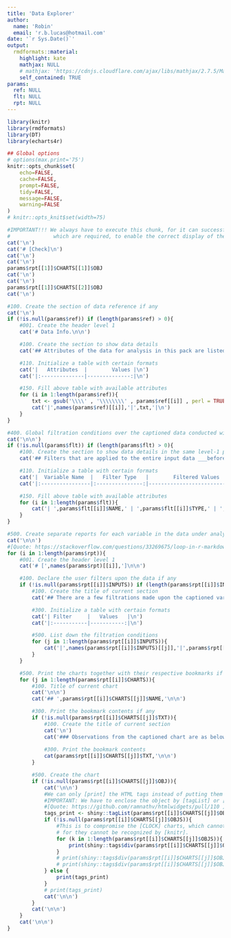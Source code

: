 ---
title: 'Data Explorer'
author:
  name: 'Robin'
  email: 'r.b.lucas@hotmail.com'
date: '`r Sys.Date()`'
output:
  rmdformats::material:
    highlight: kate
    mathjax: NULL
    # mathjax: 'https://cdnjs.cloudflare.com/ajax/libs/mathjax/2.7.5/MathJax.js?config=TeX-AMS_CHTML.js'
    self_contained: TRUE
params:
  ref: NULL
  flt: NULL
  rpt: NULL
---

```{r setup, echo=FALSE, cache=FALSE}
library(knitr)
library(rmdformats)
library(DT)
library(echarts4r)

## Global options
# options(max.print='75')
knitr::opts_chunk$set(
	echo=FALSE,
	cache=FALSE,
	prompt=FALSE,
	tidy=FALSE,
	message=FALSE,
	warning=FALSE
)
# knitr::opts_knit$set(width=75)
```

```{r check, eval=TRUE, include=FALSE, results='asis'}
#IMPORTANT!!! We always have to execute this chunk, for it can successfuly embed the necessary JS libraries
#              which are required, to enable the correct display of the charts within [for] loops!
cat('\n')
cat('# [Check]\n')
cat('\n')
cat('\n')
params$rpt[[1]]$CHARTS[[1]]$OBJ
cat('\n')
cat('\n')
params$rpt[[1]]$CHARTS[[2]]$OBJ
cat('\n')
```

```{r reports, results='asis'}
#100. Create the section of data reference if any
cat('\n')
if (!is.null(params$ref)) if (length(params$ref) > 0){
	#001. Create the header level 1
	cat('# Data Info.\n\n')

	#100. Create the section to show data details
	cat('## Attributes of the data for analysis in this pack are listed as below:\n\n')

	#110. Initialize a table with certain formats
	cat('|   Attributes  |        Values |\n')
	cat('|:--------------|--------------:|\n')

	#150. Fill above table with available attributes
	for (i in 1:length(params$ref)){
		txt <- gsub('\\\\' , '\\\\\\\\' , params$ref[[i]] , perl = TRUE)
		cat('|',names(params$ref)[[i]],'|',txt,'|\n')
	}
}

#400. Global filtration conditions over the captioned data conducted within module: [UM_SingleVarStats]
cat('\n\n')
if (!is.null(params$flt)) if (length(params$flt) > 0){
	#100. Create the section to show data details in the same level-1 paragraph as above
	cat('## Filters that are applied to the entire input data ___before___ chart analysis are listed as below:\n\n')

	#110. Initialize a table with certain formats
	cat('|  Variable Name  |   Filter Type   |        Filtered Values        |\n')
	cat('|:----------------|:---------------:|------------------------------:|\n')

	#150. Fill above table with available attributes
	for (i in 1:length(params$flt)){
		cat('| ',params$flt[[i]]$NAME,' | ',params$flt[[i]]$TYPE,' | ',params$flt[[i]]$VALUE,' |\n')
	}
}

#500. Create separate reports for each variable in the data under analysis
cat('\n\n')
#[Quote: https://stackoverflow.com/questions/33269675/loop-in-r-markdown ]
for (i in 1:length(params$rpt)){
	#001. Create the header level 1
	cat('# [',names(params$rpt)[[i]],']\n\n')

	#100. Declare the user filters upon the data if any
	if (!is.null(params$rpt[[i]]$INPUTS)) if (length(params$rpt[[i]]$INPUTS) > 0){
		#100. Create the title of current section
		cat('## There are a few filtrations made upon the captioned variable to take the snapshot of the charts.\n\n')

		#300. Initialize a table with certain formats
		cat('| Filter     |   Values   |\n')
		cat('|:-----------|-----------:|\n')

		#500. List down the filtration conditions
		for (j in 1:length(params$rpt[[i]]$INPUTS)){
			cat('|',names(params$rpt[[i]]$INPUTS)[[j]],'|',params$rpt[[i]]$INPUTS[[j]],'|\n')
		}
	}

	#500. Print the charts together with their respective bookmarks if any
	for (j in 1:length(params$rpt[[i]]$CHARTS)){
		#100. Title of current chart
		cat('\n\n')
		cat('## ',params$rpt[[i]]$CHARTS[[j]]$NAME,'\n\n')

		#300. Print the bookmark contents if any
		if (!is.null(params$rpt[[i]]$CHARTS[[j]]$TXT)){
			#100. Create the title of current section
			cat('\n')
			cat('### Observations from the captioned chart are as below:\n\n')
	
			#300. Print the bookmark contents
			cat(params$rpt[[i]]$CHARTS[[j]]$TXT,'\n\n')
		}

		#500. Create the chart
		if (!is.null(params$rpt[[i]]$CHARTS[[j]]$OBJ)){
			cat('\n\n')
			#We can only [print] the HTML tags instead of putting them directly like the open code outside [for] loop
			#IMPORTANT: We have to enclose the object by [tagList] or [div], otherwise it cannot be printed!
			#[Quote: https://github.com/ramnathv/htmlwidgets/pull/110 ]
			tags_print <- shiny::tagList(params$rpt[[i]]$CHARTS[[j]]$OBJ)
			if (!is.null(params$rpt[[i]]$CHARTS[[j]]$OBJS)){
				#This is to compromise the [CLOCK] charts, which cannot be placed in-line,
				# for they cannot be recognized by [knitr].
				for (k in 1:length(params$rpt[[i]]$CHARTS[[j]]$OBJS)){
					print(shiny::tags$div(params$rpt[[i]]$CHARTS[[j]]$OBJS[[k]]))
				}
				# print(shiny::tags$div(params$rpt[[i]]$CHARTS[[j]]$OBJS[[1]]))
				# print(shiny::tags$div(params$rpt[[i]]$CHARTS[[j]]$OBJS[[2]]))
			} else {
				print(tags_print)
			}
			# print(tags_print)
			cat('\n\n')
		}
		cat('\n\n')
	}
	cat('\n\n')
}
```

